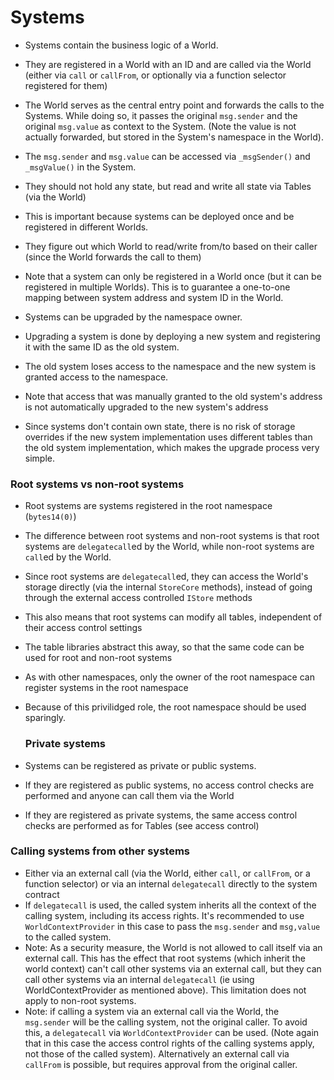 # Systems

- Systems contain the business logic of a World.
- They are registered in a World with an ID and are called via the World (either via `call` or `callFrom`, or optionally via a function selector registered for them)
- The World serves as the central entry point and forwards the calls to the Systems. While doing so, it passes the original `msg.sender` and the original `msg.value` as context to the System. (Note the value is not actually forwarded, but stored in the System's namespace in the World).
- The `msg.sender` and `msg.value` can be accessed via `_msgSender()` and `_msgValue()` in the System.
- They should not hold any state, but read and write all state via Tables (via the World)
- This is important because systems can be deployed once and be registered in different Worlds.
- They figure out which World to read/write from/to based on their caller (since the World forwards the call to them)
- Note that a system can only be registered in a World once (but it can be registered in multiple Worlds). This is to guarantee a one-to-one mapping between system address and system ID in the World.

- Systems can be upgraded by the namespace owner.
- Upgrading a system is done by deploying a new system and registering it with the same ID as the old system.
- The old system loses access to the namespace and the new system is granted access to the namespace.
- Note that access that was manually granted to the old system's address is not automatically upgraded to the new system's address
- Since systems don't contain own state, there is no risk of storage overrides if the new system implementation uses different tables than the old system implementation, which makes the upgrade process very simple.

### Root systems vs non-root systems

- Root systems are systems registered in the root namespace (`bytes14(0)`)
- The difference between root systems and non-root systems is that root systems are `delegatecall`ed by the World, while non-root systems are `call`ed by the World.
- Since root systems are `delegatecall`ed, they can access the World's storage directly (via the internal `StoreCore` methods), instead of going through the external access controlled `IStore` methods
- This also means that root systems can modify all tables, independent of their access control settings
- The table libraries abstract this away, so that the same code can be used for root and non-root systems
- As with other namespaces, only the owner of the root namespace can register systems in the root namespace
- Because of this privilidged role, the root namespace should be used sparingly.

  ### Private systems

- Systems can be registered as private or public systems.
- If they are registered as public systems, no access control checks are performed and anyone can call them via the World
- If they are registered as private systems, the same access control checks are performed as for Tables (see access control)

### Calling systems from other systems

- Either via an external call (via the World, either `call`, or `callFrom`, or a function selector) or via an internal `delegatecall` directly to the system contract
- If `delegatecall` is used, the called system inherits all the context of the calling system, including its access rights. It's recommended to use `WorldContextProvider` in this case to pass the `msg.sender` and `msg,value` to the called system.
- Note: As a security measure, the World is not allowed to call itself via an external call. This has the effect that root systems (which inherit the world context) can't call other systems via an external call, but they can call other systems via an internal `delegatecall` (ie using WorldContextProvider as mentioned above). This limitation does not apply to non-root systems.
- Note: if calling a system via an external call via the World, the `msg.sender` will be the calling system, not the original caller. To avoid this, a `delegatecall` via `WorldContextProvider` can be used. (Note again that in this case the access control rights of the calling systems apply, not those of the called system). Alternatively an external call via `callFrom` is possible, but requires approval from the original caller.
